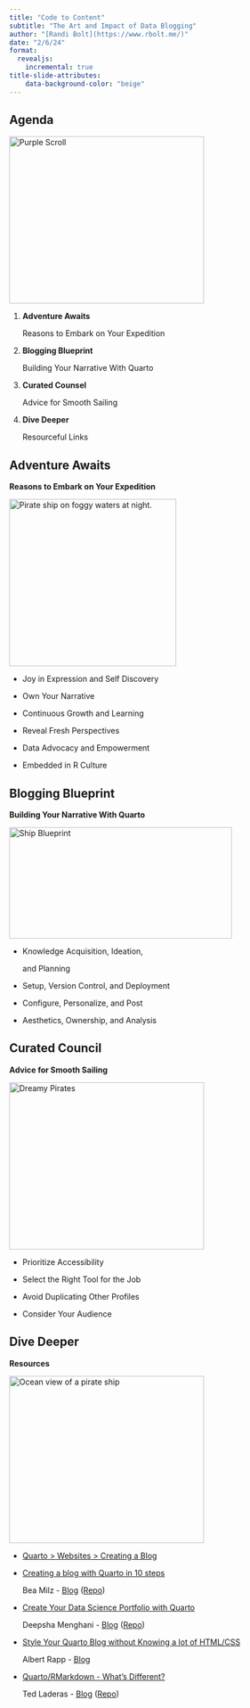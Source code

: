 ```yaml
---
title: "Code to Content"
subtitle: "The Art and Impact of Data Blogging"
author: "[Randi Bolt](https://www.rbolt.me/)"
date: "2/6/24"
format:
  revealjs:
    incremental: true 
title-slide-attributes:
    data-background-color: "beige"
---
```


## Agenda {background-color="beige"}

![](img/scroll.png){.fragment .absolute top=0 right=0 width="350" height="300" alt="Purple Scroll"}

1. **Adventure Awaits**

    Reasons to Embark on Your Expedition

2. **Blogging Blueprint**

    Building Your Narrative With Quarto

3. **Curated Counsel**

    Advice for Smooth Sailing
    
4. **Dive Deeper**

    Resourceful Links

## Adventure Awaits {background-color="beige"}

**Reasons to Embark on Your Expedition**

![](img/dreamy-ship.png){.fragment .absolute top=0 right=0 width="300" height="300" alt="Pirate ship on foggy waters at night."}

- Joy in Expression and Self Discovery 

- Own Your Narrative

- Continuous Growth and Learning

- Reveal Fresh Perspectives

- Data Advocacy and Empowerment

- Embedded in R Culture

## Blogging Blueprint {background-color="beige"}

**Building Your Narrative With Quarto**

![](img/boat-blueprint.jpeg){.fragment .absolute top=0 right=0 width="400" height="200" alt="Ship Blueprint"}

- Knowledge Acquisition, Ideation, 

    and Planning

- Setup, Version Control, and Deployment

- Configure, Personalize, and Post

- Aesthetics, Ownership, and Analysis

## Curated Council {background-color="beige"}

**Advice for Smooth Sailing**

![](img/dreamy-pirates.png){.fragment .absolute top=0 right=0 width="350" height="300" alt="Dreamy Pirates"}

- Prioritize Accessibility

- Select the Right Tool for the Job

- Avoid Duplicating Other Profiles

- Consider Your Audience 

## Dive Deeper {background-color="beige"}

**Resources**

![](img/ship-ocean-view.png){.fragment .absolute top=0 right=0 width="350" height="300" alt="Ocean view of a pirate ship"}

- [Quarto > Websites > Creating a Blog](https://quarto.org/docs/websites/website-blog.html)

- [Creating a blog with Quarto in 10 steps](https://beamilz.com/posts/2022-06-05-creating-a-blog-with-quarto/en/)
    
    Bea Milz - [Blog](https://beamilz.com/) ([Repo](https://github.com/beatrizmilz/blog-en))

- [Create Your Data Science Portfolio with Quarto](https://www.youtube.com/watch?v=xtSFXtDf4cM) 

    Deepsha Menghani - [Blog](https://deepshamenghani.quarto.pub/dmenghani/) ([Repo](https://github.com/deepshamenghani/Portfolio_DeepshaM))

- [Style Your Quarto Blog without Knowing a lot of HTML/CSS](https://www.youtube.com/watch?v=ErRX8plZpQE) 

    Albert Rapp - [Blog](https://albert-rapp.de/)
    
- [Quarto/RMarkdown - What's Different?](https://www.youtube.com/watch?v=i6rajzMkpD0)

    Ted Laderas - [Blog](https://laderast.github.io/) ([Repo](https://github.com/laderast/laderast.github.io))
